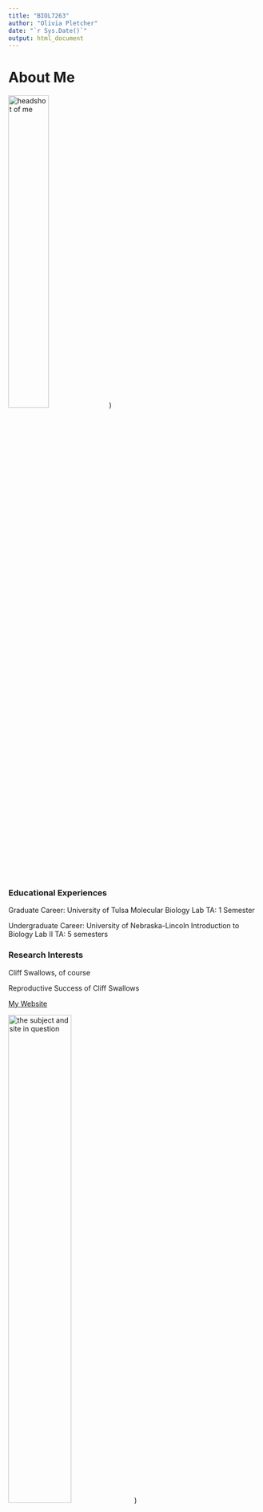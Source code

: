 ```yaml
---
title: "BIOL7263"
author: "Olivia Pletcher"
date: "`r Sys.Date()`"
output: html_document
---
```

# **About Me**

![headshot of me](me.jpg){width=40%})

### **Educational Experiences**

Graduate Career: University of Tulsa
Molecular Biology Lab TA: 1 Semester

Undergraduate Career: University of Nebraska-Lincoln
Introduction to Biology Lab II TA: 5 semesters


### **Research Interests**

Cliff Swallows, of course

Reproductive Success of Cliff Swallows

[My Website](https://www.cliffswallow.org)

![the subject and site in question](Study site.jpg){width=50%})



|date|Assignment|
|:-| :--:|
|Sept 1| [Assignment 1](Assignment1/assignment1.html)|
|Sept 8| [Assignment 2](Assignment2/Assignment2.html)|
|Sept 15| [Assignment 3](Assignment3/assignment3.html)|
|Sept 29| [Assignment 4](scripts/Assignment4.html)|
|Sept 29| [Assignment 5] |
|Oct 11| [Assignment 6] |
|Oct 18| [Assignment 7]
|Oct 27| [Mierow Seminar Assignment](Mierow seminar assignment/Animal Acuity.Rmd)





